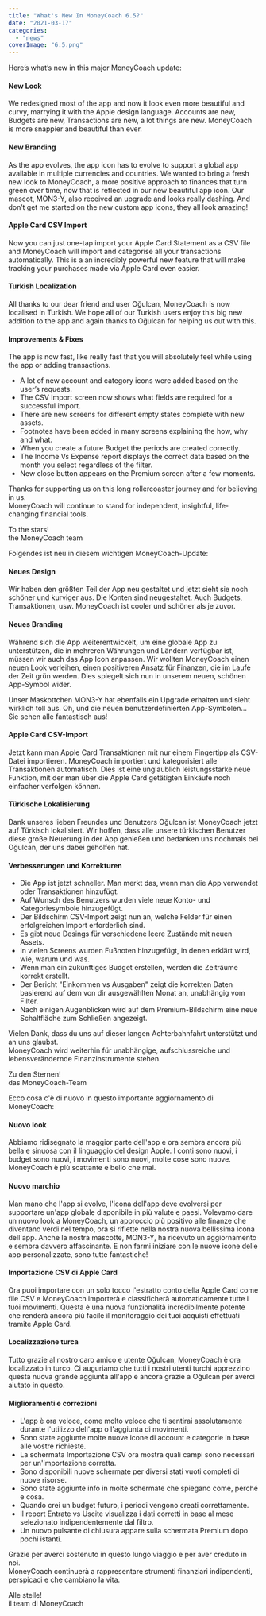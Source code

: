 ```yaml
---
title: "What's New In MoneyCoach 6.5?"
date: "2021-03-17"
categories: 
  - "news"
coverImage: "6.5.png"
---
```


Here’s what’s new in this major MoneyCoach update:

#### New Look

We redesigned most of the app and now it look even more beautiful and curvy, marrying it with the Apple design language. Accounts are new, Budgets are new, Transactions are new, a lot things are new. MoneyCoach is more snappier and beautiful than ever.

#### New Branding

As the app evolves, the app icon has to evolve to support a global app available in multiple currencies and countries. We wanted to bring a fresh new look to MoneyCoach, a more positive approach to finances that turn green over time, now that is reflected in our new beautiful app icon. Our mascot, MON3-Y, also received an upgrade and looks really dashing. And don’t get me started on the new custom app icons, they all look amazing! 

#### Apple Card CSV Import

Now you can just one-tap import your Apple Card Statement as a CSV file and MoneyCoach will import and categorise all your transactions automatically. This is a an incredibly powerful new feature that will make tracking your purchases made via Apple Card even easier.

#### Turkish Localization

All thanks to our dear friend and user Oğulcan, MoneyCoach is now localised in Turkish. We hope all of our Turkish users enjoy this big new addition to the app and again thanks to Oğulcan for helping us out with this.

#### Improvements & Fixes

The app is now fast, like really fast that you will absolutely feel while using the app or adding transactions.

- A lot of new account and category icons were added based on the user’s requests.
- The CSV Import screen now shows what fields are required for a successful import.
- There are new screens for different empty states complete with new assets.
- Footnotes have been added in many screens explaining the how, why and what.
- When you create a future Budget the periods are created correctly.
- The Income Vs Expense report displays the correct data based on the month you select regardless of the filter.
- New close button appears on the Premium screen after a few moments.

Thanks for supporting us on this long rollercoaster journey and for believing in us.  
MoneyCoach will continue to stand for independent, insightful, life-changing financial tools.

To the stars!  
the MoneyCoach team

Folgendes ist neu in diesem wichtigen MoneyCoach-Update:

#### Neues Design

Wir haben den größten Teil der App neu gestaltet und jetzt sieht sie noch schöner und kurviger aus. Die Konten sind neugestaltet. Auch Budgets, Transaktionen, usw. MoneyCoach ist cooler und schöner als je zuvor.

#### Neues Branding

Während sich die App weiterentwickelt, um eine globale App zu unterstützen, die in mehreren Währungen und Ländern verfügbar ist, müssen wir auch das App Icon anpassen. Wir wollten MoneyCoach einen neuen Look verleihen, einen positiveren Ansatz für Finanzen, die im Laufe der Zeit grün werden. Dies spiegelt sich nun in unserem neuen, schönen App-Symbol wider. 

Unser Maskottchen MON3-Y hat ebenfalls ein Upgrade erhalten und sieht wirklich toll aus. Oh, und die neuen benutzerdefinierten App-Symbolen… Sie sehen alle fantastisch aus!

#### Apple Card CSV-Import

Jetzt kann man Apple Card Transaktionen mit nur einem Fingertipp als CSV-Datei importieren. MoneyCoach importiert und kategorisiert alle Transaktionen automatisch. Dies ist eine unglaublich leistungsstarke neue Funktion, mit der man über die Apple Card getätigten Einkäufe noch einfacher verfolgen können.

#### Türkische Lokalisierung

Dank unseres lieben Freundes und Benutzers Oğulcan ist MoneyCoach jetzt auf Türkisch lokalisiert. Wir hoffen, dass alle unsere türkischen Benutzer diese große Neuerung in der App genießen und bedanken uns nochmals bei Oğulcan, der uns dabei geholfen hat.

#### Verbesserungen und Korrekturen

- Die App ist jetzt schneller. Man merkt das, wenn man die App verwendet oder Transaktionen hinzufügt.
- Auf Wunsch des Benutzers wurden viele neue Konto- und Kategoriesymbole hinzugefügt. 
- Der Bildschirm CSV-Import zeigt nun an, welche Felder für einen erfolgreichen Import erforderlich sind. 
- Es gibt neue Desings für verschiedene leere Zustände mit neuen Assets. 
- In vielen Screens wurden Fußnoten hinzugefügt, in denen erklärt wird, wie, warum und was. 
- Wenn man ein zukünftiges Budget erstellen, werden die Zeiträume korrekt erstellt. 
- Der Bericht "Einkommen vs Ausgaben" zeigt die korrekten Daten basierend auf dem von dir ausgewählten Monat an, unabhängig vom Filter.
- Nach einigen Augenblicken wird auf dem Premium-Bildschirm eine neue Schaltfläche zum Schließen angezeigt.

Vielen Dank, dass du uns auf dieser langen Achterbahnfahrt unterstützt und an uns glaubst.  
MoneyCoach wird weiterhin für unabhängige, aufschlussreiche und lebensverändernde Finanzinstrumente stehen.

Zu den Sternen!  
das MoneyCoach-Team

Ecco cosa c'è di nuovo in questo importante aggiornamento di MoneyCoach:

#### Nuovo look

Abbiamo ridisegnato la maggior parte dell'app e ora sembra ancora più bella e sinuosa con il linguaggio del design Apple. I conti sono nuovi, i budget sono nuovi, i movimenti sono nuovi, molte cose sono nuove. MoneyCoach è più scattante e bello che mai.

#### Nuovo marchio

Man mano che l'app si evolve, l'icona dell'app deve evolversi per supportare un'app globale disponibile in più valute e paesi. Volevamo dare un nuovo look a MoneyCoach, un approccio più positivo alle finanze che diventano verdi nel tempo, ora si riflette nella nostra nuova bellissima icona dell'app. Anche la nostra mascotte, MON3-Y, ha ricevuto un aggiornamento e sembra davvero affascinante. E non farmi iniziare con le nuove icone delle app personalizzate, sono tutte fantastiche!

#### Importazione CSV di Apple Card

Ora puoi importare con un solo tocco l'estratto conto della Apple Card come file CSV e MoneyCoach importerà e classificherà automaticamente tutte i tuoi movimenti. Questa è una nuova funzionalità incredibilmente potente che renderà ancora più facile il monitoraggio dei tuoi acquisti effettuati tramite Apple Card.

#### Localizzazione turca

Tutto grazie al nostro caro amico e utente Oğulcan, MoneyCoach è ora localizzato in turco. Ci auguriamo che tutti i nostri utenti turchi apprezzino questa nuova grande aggiunta all'app e ancora grazie a Oğulcan per averci aiutato in questo.

#### Miglioramenti e correzioni

- L'app è ora veloce, come molto veloce che ti sentirai assolutamente durante l'utilizzo dell'app o l'aggiunta di movimenti.
- Sono state aggiunte molte nuove icone di account e categorie in base alle vostre richieste.
- La schermata Importazione CSV ora mostra quali campi sono necessari per un'importazione corretta.
- Sono disponibili nuove schermate per diversi stati vuoti completi di nuove risorse.
- Sono state aggiunte info in molte schermate che spiegano come, perché e cosa.
- Quando crei un budget futuro, i periodi vengono creati correttamente.
- Il report Entrate vs Uscite visualizza i dati corretti in base al mese selezionato indipendentemente dal filtro.
- Un nuovo pulsante di chiusura appare sulla schermata Premium dopo pochi istanti.

Grazie per averci sostenuto in questo lungo viaggio e per aver creduto in noi.  
MoneyCoach continuerà a rappresentare strumenti finanziari indipendenti, perspicaci e che cambiano la vita.

Alle stelle!  
il team di MoneyCoach
